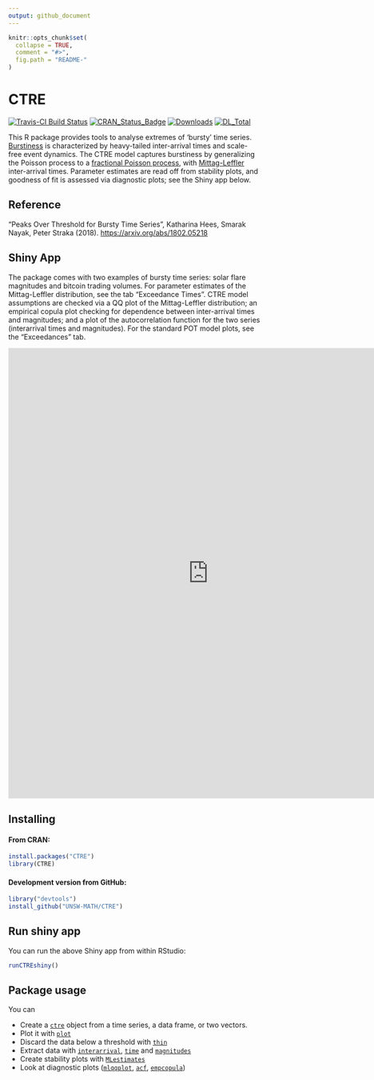 ```yaml
---
output: github_document
---
```


<!-- README.md is generated from README.Rmd. Please edit that file -->

```r
knitr::opts_chunk$set(
  collapse = TRUE,
  comment = "#>",
  fig.path = "README-"
)
```

# CTRE

[![Travis-CI Build Status](https://api.travis-ci.org/UNSW-MATH/CTRE.svg?branch=master)](https://travis-ci.org/UNSW-MATH/CTRE)
[![CRAN_Status_Badge](http://www.r-pkg.org/badges/version/CTRE)](https://cran.r-project.org/package=CTRE)
[![Downloads](http://cranlogs.r-pkg.org/badges/CTRE)](https://cran.r-project.org/package=CTRE)
[![DL_Total](http://cranlogs.r-pkg.org/badges/grand-total/CTRE?color=blue)](https://cran.r-project.org/package=CTRE)

This R package provides tools to analyse extremes of 'bursty' time series. 
[Burstiness](https://en.wikipedia.org/wiki/Burstiness) is characterized by 
heavy-tailed inter-arrival times and scale-free event dynamics. 
The CTRE model captures burstiness by generalizing the Poisson process 
to a 
[fractional Poisson process](https://en.wikipedia.org/wiki/Fractional_Poisson_process), 
with [Mittag-Leffler](https://strakaps.github.io/MittagLeffleR/) 
inter-arrival times. 
Parameter estimates are read off from stability plots, and 
goodness of fit is assessed via diagnostic plots; see the 
Shiny app below. 

## Reference

"Peaks Over Threshold for Bursty Time Series", 
Katharina Hees, Smarak Nayak, Peter Straka (2018). 
<https://arxiv.org/abs/1802.05218>

## Shiny App

The package comes with two examples of bursty time series: solar flare 
magnitudes and bitcoin trading volumes. 
For parameter estimates of the Mittag-Leffler distribution, see the tab 
"Exceedance Times". 
CTRE model assumptions are checked via a QQ plot of the Mittag-Leffler
distribution; an empirical copula plot checking for dependence between 
inter-arrival times and magnitudes; and a plot of the autocorrelation 
function for the two series (interarrival times and magnitudes). 
For the standard POT model plots, see the "Exceedances" tab. 


<div>
<iframe src="https://strakaps.shinyapps.io/ctre-app/" style="border: none; width: 800px; height: 900px"></iframe>
</div>

## Installing 

#### From CRAN:

```r
install.packages("CTRE")
library(CTRE)
```

#### Development version from GitHub:

```r
library("devtools")
install_github("UNSW-MATH/CTRE")
```

## Run shiny app

You can run the above Shiny app from within RStudio: 

```r
runCTREshiny()
```


## Package usage

You can 

* Create a [`ctre`](/CTRE/reference/ctre.html) object from a time series, 
  a data frame, or two vectors.
* Plot it with [`plot`](/CTRE/reference/plot.ctre.html)
* Discard the data below a threshold with [`thin`](/CTRE/reference/thin.html)
* Extract data with [`interarrival`](/CTRE/reference/interarrival.html), 
  [`time`](/CTRE/reference/time.html) and 
  [`magnitudes`](/CTRE/reference/magnitudes.html)
* Create stability plots with [`MLestimates`](/CTRE/reference/MLestimates.html)
* Look at diagnostic plots 
  ([`mlqqplot`](/CTRE/reference/mlqqplot.html), [`acf`](/CTRE/reference/acf.html), 
  [`empcopula`](/CTRE/reference/empcopula.html))

